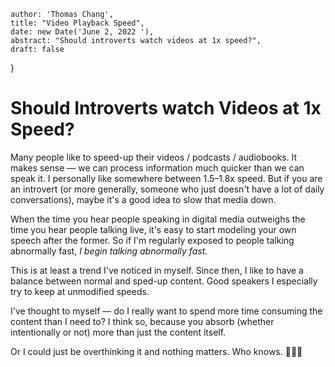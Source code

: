 
    author: 'Thomas Chang',
    title: "Video Playback Speed",
    date: new Date('June 2, 2022 '),
    abstract: "Should introverts watch videos at 1x speed?",
    draft: false
}

# Should Introverts watch Videos at 1x Speed?
Many people like to speed-up their videos / podcasts / audiobooks. It makes sense — we can process information much quicker
than we can speak it. I personally like somewhere between 1.5–1.8x speed. But if you are an introvert (or more generally, someone who just doesn't have a lot of daily
conversations), maybe it's a good idea to slow that media down.

When the time you hear people speaking in digital media outweighs the time you hear people talking live, it's
easy to start modeling your own speech after the former. So if I'm regularly exposed to people talking abnormally fast,
*I begin talking abnormally fast.*

This is at least a trend I've noticed in myself. Since then, I like to have a balance between normal and sped-up content.
Good speakers I especially try to keep at unmodified speeds.

I've thought to myself — do I really want to spend more time consuming the content than I need to? I think so, because you absorb
(whether intentionally or not) more than just the content itself.

Or I could just be overthinking it and nothing matters. Who knows. 🤷🏻‍♂️



